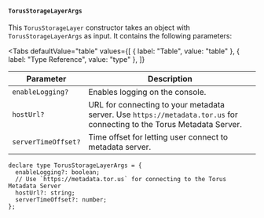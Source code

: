 
#### `TorusStorageLayerArgs`

This `TorusStorageLayer` constructor takes an object with `TorusStorageLayerArgs` as input. It
contains the following parameters:

<Tabs
  defaultValue="table"
  values={[
    { label: "Table", value: "table" },
    { label: "Type Reference", value: "type" },
  ]}
>

<TabItem value="table">

| Parameter           | Description                                                                                                            |
| ------------------- | ---------------------------------------------------------------------------------------------------------------------- |
| `enableLogging?`    | Enables logging on the console.                                                                                        |
| `hostUrl?`          | URL for connecting to your metadata server. Use `https://metadata.tor.us` for connecting to the Torus Metadata Server. |
| `serverTimeOffset?` | Time offset for letting user connect to metadata server.                                                               |

</TabItem>

<TabItem value="type">

```tsx
declare type TorusStorageLayerArgs = {
  enableLogging?: boolean;
  // Use `https://metadata.tor.us` for connecting to the Torus Metadata Server
  hostUrl?: string;
  serverTimeOffset?: number;
};
```

</TabItem>
</Tabs>
